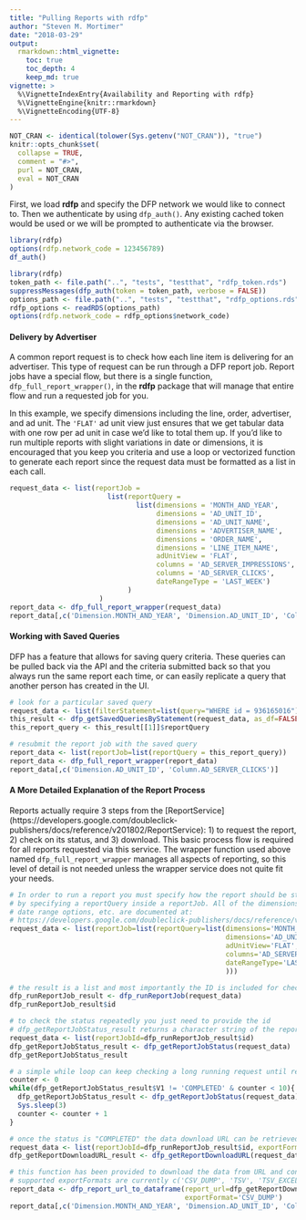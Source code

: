 ```yaml
---
title: "Pulling Reports with rdfp"
author: "Steven M. Mortimer"
date: "2018-03-29"
output:
  rmarkdown::html_vignette:
    toc: true
    toc_depth: 4
    keep_md: true
vignette: >
  %\VignetteIndexEntry{Availability and Reporting with rdfp}
  %\VignetteEngine{knitr::rmarkdown}
  %\VignetteEncoding{UTF-8}
---
```


```r
NOT_CRAN <- identical(tolower(Sys.getenv("NOT_CRAN")), "true")
knitr::opts_chunk$set(
  collapse = TRUE,
  comment = "#>",
  purl = NOT_CRAN,
  eval = NOT_CRAN
)
```

First, we load **rdfp** and specify the DFP network we would like to connect to. 
Then we authenticate by using `dfp_auth()`. Any existing cached token would be used 
or we will be prompted to authenticate via the browser.

```r
library(rdfp)
options(rdfp.network_code = 123456789)
df_auth()
```

```r
library(rdfp)
token_path <- file.path("..", "tests", "testthat", "rdfp_token.rds")
suppressMessages(dfp_auth(token = token_path, verbose = FALSE))
options_path <- file.path("..", "tests", "testthat", "rdfp_options.rds")
rdfp_options <- readRDS(options_path)
options(rdfp.network_code = rdfp_options$network_code)
```

#### Delivery by Advertiser

A common report request is to check how each line item is delivering for an advertiser. 
This type of request can be run through a DFP report job. Report jobs have a 
special flow, but there is a single function, `dfp_full_report_wrapper()`, in 
the **rdfp** package that will manage that entire flow and run a requested job for you. 

In this example, we specify dimensions including the line, order, advertiser, 
and ad unit. The `'FLAT'` ad unit view just ensures that we get tabular data 
with one row per ad unit in case we'd like to total them up. If you'd like to 
run multiple reports with slight variations in date or dimensions, it is encouraged 
that you keep you criteria and use a loop or vectorized function to generate 
each report since the request data must be formatted as a list in each call.

```r
request_data <- list(reportJob =
                        list(reportQuery =
                               list(dimensions = 'MONTH_AND_YEAR',
                                    dimensions = 'AD_UNIT_ID',
                                    dimensions = 'AD_UNIT_NAME',
                                    dimensions = 'ADVERTISER_NAME',
                                    dimensions = 'ORDER_NAME',
                                    dimensions = 'LINE_ITEM_NAME',
                                    adUnitView = 'FLAT',
                                    columns = 'AD_SERVER_IMPRESSIONS', 
                                    columns = 'AD_SERVER_CLICKS',
                                    dateRangeType = 'LAST_WEEK')
                             )
                      )
report_data <- dfp_full_report_wrapper(request_data)
report_data[,c('Dimension.MONTH_AND_YEAR', 'Dimension.AD_UNIT_ID', 'Column.AD_SERVER_CLICKS')]
```

#### Working with Saved Queries

DFP has a feature that allows for saving query criteria. These queries can be 
pulled back via the API and the criteria submitted back so that you always 
run the same report each time, or can easily replicate a query that another person 
has created in the UI.

```r
# look for a particular saved query
request_data <- list(filterStatement=list(query="WHERE id = 936165016"))
this_result <- dfp_getSavedQueriesByStatement(request_data, as_df=FALSE)
this_report_query <- this_result[[1]]$reportQuery

# resubmit the report job with the saved query
report_data <- list(reportJob=list(reportQuery = this_report_query))
report_data <- dfp_full_report_wrapper(report_data)
report_data[,c('Dimension.AD_UNIT_ID', 'Column.AD_SERVER_CLICKS')]
```

#### A More Detailed Explanation of the Report Process

Reports actually require 3 steps from the [ReportService] (https://developers.google.com/doubleclick-publishers/docs/reference/v201802/ReportService): 
1) to request the report, 2) check on its status, and 3) download. This basic process flow 
is required for all reports requested via this service. The wrapper function used above
named `dfp_full_report_wrapper` manages all aspects of reporting, so this level of
detail is not needed unless the wrapper service does not quite fit your needs.

```r
# In order to run a report you must specify how the report should be structured 
# by specifying a reportQuery inside a reportJob. All of the dimensions, columns, 
# date range options, etc. are documented at:
# https://developers.google.com/doubleclick-publishers/docs/reference/v201802/ReportService.ReportQuery
request_data <- list(reportJob=list(reportQuery=list(dimensions='MONTH_AND_YEAR', 
                                                     dimensions='AD_UNIT_ID',
                                                     adUnitView='FLAT',
                                                     columns='AD_SERVER_CLICKS', 
                                                     dateRangeType='LAST_WEEK'
                                                     )))

# the result is a list and most importantly the ID is included for checking its status
dfp_runReportJob_result <- dfp_runReportJob(request_data)
dfp_runReportJob_result$id

# to check the status repeatedly you just need to provide the id
# dfp_getReportJobStatus_result returns a character string of the reportJob status
request_data <- list(reportJobId=dfp_runReportJob_result$id)
dfp_getReportJobStatus_result <- dfp_getReportJobStatus(request_data)
dfp_getReportJobStatus_result

# a simple while loop can keep checking a long running request until ready
counter <- 0
while(dfp_getReportJobStatus_result$V1 != 'COMPLETED' & counter < 10){
  dfp_getReportJobStatus_result <- dfp_getReportJobStatus(request_data)
  Sys.sleep(3)
  counter <- counter + 1
}

# once the status is "COMPLETED" the data download URL can be retrieved
request_data <- list(reportJobId=dfp_runReportJob_result$id, exportFormat='CSV_DUMP')
dfp_getReportDownloadURL_result <- dfp_getReportDownloadURL(request_data)

# this function has been provided to download the data from URL and convert to a tbl_df
# supported exportFormats are currently c('CSV_DUMP', 'TSV', 'TSV_EXCEL')
report_data <- dfp_report_url_to_dataframe(report_url=dfp_getReportDownloadURL_result$V1, 
                                           exportFormat='CSV_DUMP')
report_data[,c('Dimension.MONTH_AND_YEAR', 'Dimension.AD_UNIT_ID', 'Column.AD_SERVER_CLICKS')]
```
